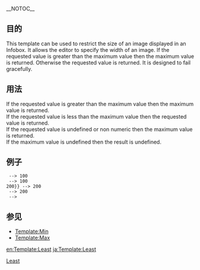 <noinclude>{{template doc page viewed directly}}</noinclude>
__NOTOC__
== 目的 ==

This template can be used to restrict the size of an image displayed in an Infobox.  It allows the editor to specify the width of an image. If the requested value is greater than the maximum value then the maximum value is returned. Otherwise the requested value is returned. It is designed to fail gracefully.

== 用法 ==

If the requested value is greater than the maximum value then the maximum value is returned.<br />
If the requested value is less than the maximum value then the requested value is returned.<br />
If the requested value is undefined or non numeric then the maximum value is returned.<br />
If the maximum value is undefined then the result is undefined.

== 例子 ==

<code>
{{tlx|least|200|100}} --> 100<br />
{{tlx|least|100|200}} --> 100<br />
{{tlx|least|{{!}}200}} --> 200<br />
{{tlx|least|100px|200}} --> 200<br />
{{tlx|least|200|}} -->
</code>

== 参见 ==

* [[Template:Min]]
* [[Template:Max]]

<includeonly>
<!-- ADD CATEGORIES BELOW THIS LINE -->
[[Category:函数模板|Least]]

<!-- ADD INTERWIKIS BELOW THIS LINE -->
[[en:Template:Least]]
[[ja:Template:Least]]
</includeonly>
